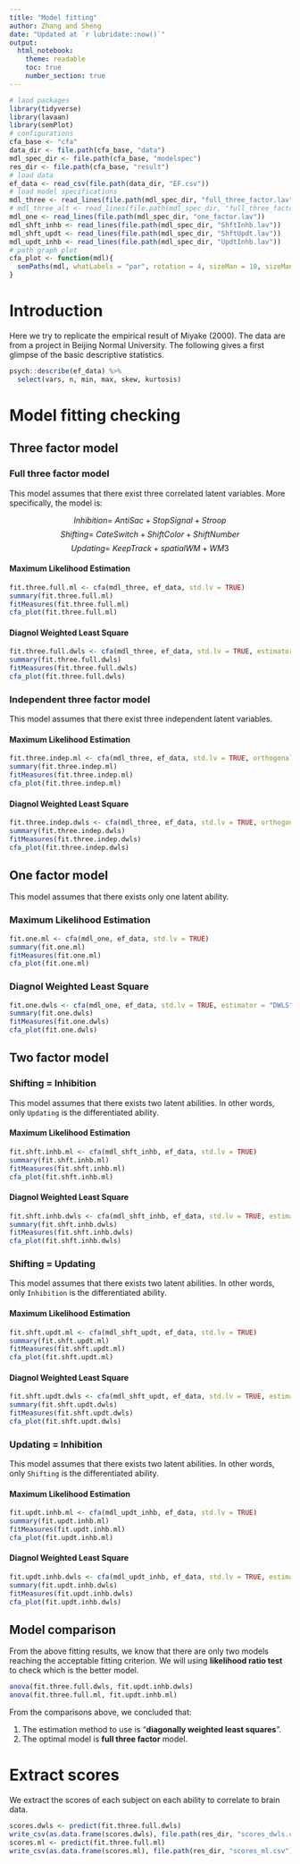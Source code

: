 ```yaml
---
title: "Model fitting"
author: Zhang and Sheng
date: "Updated at `r lubridate::now()`"
output:
  html_notebook:
    theme: readable
    toc: true
    number_section: true
---
```


```r
# laod packages
library(tidyverse)
library(lavaan)
library(semPlot)
# configurations
cfa_base <- "cfa"
data_dir <- file.path(cfa_base, "data")
mdl_spec_dir <- file.path(cfa_base, "modelspec")
res_dir <- file.path(cfa_base, "result")
# load data
ef_data <- read_csv(file.path(data_dir, "EF.csv"))
# load model specifications
mdl_three <- read_lines(file.path(mdl_spec_dir, "full_three_factor.lav"))
# mdl_three_alt <- read_lines(file.path(mdl_spec_dir, "full_three_factor_alt.lav"))
mdl_one <- read_lines(file.path(mdl_spec_dir, "one_factor.lav"))
mdl_shft_inhb <- read_lines(file.path(mdl_spec_dir, "ShftInhb.lav"))
mdl_shft_updt <- read_lines(file.path(mdl_spec_dir, "ShftUpdt.lav"))
mdl_updt_inhb <- read_lines(file.path(mdl_spec_dir, "UpdtInhb.lav"))
# path graph plot
cfa_plot <- function(mdl){
  semPaths(mdl, whatLabels = "par", rotation = 4, sizeMan = 10, sizeMan2 = 6.18, sizeLat = 10, mar = c(3, 20, 3, 20), nCharNodes = 0)
}
```

# Introduction

Here we try to replicate the empirical result of Miyake (2000). The data are from a project in Beijing Normal University. The following gives a first glimpse of the basic descriptive statistics.

```r
psych::describe(ef_data) %>% 
  select(vars, n, min, max, skew, kurtosis)
```

# Model fitting checking

## Three factor model

### Full three factor model

This model assumes that there exist three correlated latent variables. More specifically, the model is:

$$Inhibition =~ AntiSac + StopSignal + Stroop$$
$$Shifting =~ CateSwitch + ShiftColor + ShiftNumber$$
$$Updating =~ KeepTrack + spatialWM + WM3 $$

#### Maximum Likelihood Estimation

```r
fit.three.full.ml <- cfa(mdl_three, ef_data, std.lv = TRUE)
summary(fit.three.full.ml)
fitMeasures(fit.three.full.ml)
cfa_plot(fit.three.full.ml)
```

#### Diagnol Weighted Least Square

```r
fit.three.full.dwls <- cfa(mdl_three, ef_data, std.lv = TRUE, estimator = "DWLS")
summary(fit.three.full.dwls)
fitMeasures(fit.three.full.dwls)
cfa_plot(fit.three.full.dwls)
```

### Independent three factor model

This model assumes that there exist three independent latent variables.

#### Maximum Likelihood Estimation

```r
fit.three.indep.ml <- cfa(mdl_three, ef_data, std.lv = TRUE, orthogonal = TRUE)
summary(fit.three.indep.ml)
fitMeasures(fit.three.indep.ml)
cfa_plot(fit.three.indep.ml)
```

#### Diagnol Weighted Least Square

```r
fit.three.indep.dwls <- cfa(mdl_three, ef_data, std.lv = TRUE, orthogonal = TRUE, estimator = "DWLS")
summary(fit.three.indep.dwls)
fitMeasures(fit.three.indep.dwls)
cfa_plot(fit.three.indep.dwls)
```

## One factor model

This model assumes that there exists only one latent ability.

### Maximum Likelihood Estimation

```r
fit.one.ml <- cfa(mdl_one, ef_data, std.lv = TRUE)
summary(fit.one.ml)
fitMeasures(fit.one.ml)
cfa_plot(fit.one.ml)
```

### Diagnol Weighted Least Square

```r
fit.one.dwls <- cfa(mdl_one, ef_data, std.lv = TRUE, estimator = "DWLS")
summary(fit.one.dwls)
fitMeasures(fit.one.dwls)
cfa_plot(fit.one.dwls)
```

## Two factor model

### Shifting = Inhibition

This model assumes that there exists two latent abilities. In other words, only `Updating` is the differentiated ability.

#### Maximum Likelihood Estimation

```r
fit.shft.inhb.ml <- cfa(mdl_shft_inhb, ef_data, std.lv = TRUE)
summary(fit.shft.inhb.ml)
fitMeasures(fit.shft.inhb.ml)
cfa_plot(fit.shft.inhb.ml)
```

#### Diagnol Weighted Least Square

```r
fit.shft.inhb.dwls <- cfa(mdl_shft_inhb, ef_data, std.lv = TRUE, estimator = "DWLS")
summary(fit.shft.inhb.dwls)
fitMeasures(fit.shft.inhb.dwls)
cfa_plot(fit.shft.inhb.dwls)
```

### Shifting = Updating

This model assumes that there exists two latent abilities. In other words, only `Inhibition` is the differentiated ability.

#### Maximum Likelihood Estimation

```r
fit.shft.updt.ml <- cfa(mdl_shft_updt, ef_data, std.lv = TRUE)
summary(fit.shft.updt.ml)
fitMeasures(fit.shft.updt.ml)
cfa_plot(fit.shft.updt.ml)
```

#### Diagnol Weighted Least Square

```r
fit.shft.updt.dwls <- cfa(mdl_shft_updt, ef_data, std.lv = TRUE, estimator = "DWLS")
summary(fit.shft.updt.dwls)
fitMeasures(fit.shft.updt.dwls)
cfa_plot(fit.shft.updt.dwls)
```

### Updating = Inhibition

This model assumes that there exists two latent abilities. In other words, only `Shifting` is the differentiated ability.

#### Maximum Likelihood Estimation

```r
fit.updt.inhb.ml <- cfa(mdl_updt_inhb, ef_data, std.lv = TRUE)
summary(fit.updt.inhb.ml)
fitMeasures(fit.updt.inhb.ml)
cfa_plot(fit.updt.inhb.ml)
```

#### Diagnol Weighted Least Square

```r
fit.updt.inhb.dwls <- cfa(mdl_updt_inhb, ef_data, std.lv = TRUE, estimator = "DWLS")
summary(fit.updt.inhb.dwls)
fitMeasures(fit.updt.inhb.dwls)
cfa_plot(fit.updt.inhb.dwls)
```

## Model comparison

From the above fitting results, we know that there are only two models reaching the acceptable fitting criterion. We will using **likelihood ratio test** to check which is the better model.

```r
anova(fit.three.full.dwls, fit.updt.inhb.dwls)
anova(fit.three.full.ml, fit.updt.inhb.ml)
```

From the comparisons above, we concluded that:

1. The estimation method to use is "**diagonally weighted least squares**".
1. The optimal model is **full three factor** model.

# Extract scores

We extract the scores of each subject on each ability to correlate to brain data.

```r
scores.dwls <- predict(fit.three.full.dwls)
write_csv(as.data.frame(scores.dwls), file.path(res_dir, "scores_dwls.csv"))
scores.ml <- predict(fit.three.full.ml)
write_csv(as.data.frame(scores.ml), file.path(res_dir, "scores_ml.csv"))
```

